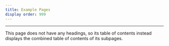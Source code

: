 ```yaml
---
title: Example Pages
display order: 999
---
```


---

This page does not have any headings, so its table of contents instead displays the combined table of contents of its subpages.
